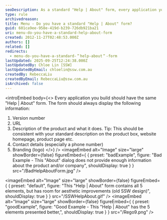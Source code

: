 ```yaml
---
seoDescription: As a standard "Help | About" form, every application you build should have the same essential information. This includes the version number, URL, product description, contact details, and branding (logo).
type: rule
archivedreason:
title: Menu - Do you have a standard "Help | About" form?
guid: 601ca9ee-958e-419d-b239-726db921ba21
uri: menu-do-you-have-a-standard-help-about-form
created: 2012-11-27T02:48:53.000Z
authors: []
related: []
redirects:
  - menu-do-you-have-a-standard-＂help-about＂-form
lastUpdated: 2025-09-25T12:24:38.000Z
lastUpdatedBy: Chloe Lin [SSW]
lastUpdatedByEmail: chloelin@ssw.com.au
createdBy: RebeccaLiu
createdByEmail: RebeccaLiu@ssw.com.au
isArchived: false
---
```


<introEmbed
  body={<>
Every application you build should have the same "Help | About" form. The form should always display the following information:

1. Version number
2. URL
3. Description of the product and what it does.
   Tip: This should be consistent with your standard description on the product box, website homepage, product page etc.
4. Contact details (especially a phone number)
5. Branding (logo)
  </>}
/>
<imageEmbed
  alt="Image"
  size="large"
  showBorder={false}
  figureEmbed={ {
    preset: "badExample",
    figure: "Bad Example - This \"About\" dialog does not provide enough information about the product and/or company",
    shouldDisplay: true
  } }
  src="/BadHelpAboutForm.jpg"
/>


<imageEmbed
  alt="Image"
  size="large"
  showBorder={false}
  figureEmbed={ {
    preset: "default",
    figure: "This \"Help | About\" form contains all 5 elements, but has room for aesthetic improvements (old SSW design)",
    shouldDisplay: true
  } }
  src="/SSWHelpAbout.gif"
/>
<imageEmbed
  alt="Image"
  size="large"
  showBorder={false}
  figureEmbed={ {
    preset: "goodExample",
    figure: "Good Example - This \"Help | About\" has the 5 elements presented better,",
    shouldDisplay: true
  } }
  src="/Rego9.png"
/>
